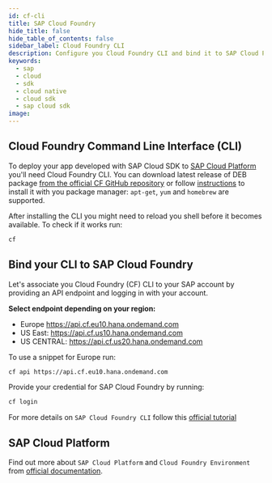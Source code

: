 ```yaml
---
id: cf-cli
title: SAP Cloud Foundry
hide_title: false
hide_table_of_contents: false
sidebar_label: Cloud Foundry CLI
description: Configure you Cloud Foundry CLI and bind it to SAP Cloud Platform
keywords:
  - sap
  - cloud
  - sdk
  - cloud native
  - cloud sdk
  - sap cloud sdk
image:
---
```


## Cloud Foundry Command Line Interface (CLI)

To deploy your app developed with SAP Cloud SDK to [SAP Cloud Platform](https://www.sap.com/products/cloud-platform.html) you'll need Cloud Foundry CLI.
You can download latest release of DEB package [from the official CF GitHub repository](https://github.com/cloudfoundry/cli/releases) or follow [instructions](https://github.com/cloudfoundry/cli#installing-using-a-package-manager) to install it with you package manager: `apt-get`, `yum` and `homebrew` are supported.

After installing the CLI you might need to reload you shell before it becomes available.
To check if it works run:

```bash
cf
```

## Bind your CLI to SAP Cloud Foundry

Let's associate you Cloud Foundry (CF) CLI to your SAP account by providing an API endpoint and logging in with your account.

**Select endpoint depending on your region:**

- Europe <https://api.cf.eu10.hana.ondemand.com>
- US East: <https://api.cf.us10.hana.ondemand.com>
- US CENTRAL: <https://api.cf.us20.hana.ondemand.com>

To use a snippet for Europe run:

```bash
cf api https://api.cf.eu10.hana.ondemand.com
```

Provide your credential for SAP Cloud Foundry by running:

```bash
cf login
```

For more details on `SAP Cloud Foundry CLI` follow this [official tutorial](https://developers.sap.com/tutorials/cp-cf-download-cli.html)

## SAP Cloud Platform

Find out more about `SAP Cloud Platform` and `Cloud Foundry Environment` from [official documentation](https://help.sap.com/viewer/65de2977205c403bbc107264b8eccf4b/Cloud/en-US/73beb06e127f4e47b849aa95344aabe1.html).
